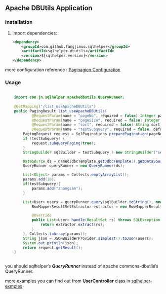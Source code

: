 ## Apache DBUtils Application {#pagination_apache_dbutils}

### installation {#pagination_apachedbutils_installation}

1. import dependencies:

   ```xml
   <dependency>
       <groupId>com.github.fangjinuo.sqlhelper</groupId>
       <artifactId>sqlhelper-dbutils</artifactId>
       <version>${sqlhelper.version}</version>
   </dependency>
   ```

more configuration reference : [Paginagion Configuration](#pagination_configuration)


### Usage {#pagination_apachedbutils_usage}   
```java
    
    import com.jn.sqlhelper.apachedbutils.QueryRunner;
    
    @GetMapping("/list_useApacheDBUtils")
    public PagingResult list_useApacheDBUtils(
            @RequestParam(name = "pageNo", required = false) Integer pageNo,
            @RequestParam(name = "pageSize", required = false) Integer pageSize,
            @RequestParam(name = "sort", required = false) String sort,
            @RequestParam(name = "testSubquery", required = false, defaultValue = "false") boolean testSubquery) throws SQLException {
        PagingRequest request = SqlPaginations.preparePagination(pageNo == null ? 1 : pageNo, pageSize == null ? -1 : pageSize, sort);
        if (testSubquery) {
            request.subqueryPaging(true);
        }
        StringBuilder sqlBuilder = testSubquery ? new StringBuilder("select * from ([PAGING_START]select ID, NAME, AGE from USER where 1=1 and age > ?[PAGING_END]) n where name like CONCAT(?,'%') ") : new StringBuilder("select ID, NAME, AGE from USER where 1=1 and age > ?");

        DataSource ds = namedJdbcTemplate.getJdbcTemplate().getDataSource();
        QueryRunner queryRunner = new QueryRunner(ds);

        List<Object> params = Collects.emptyArrayList();
        params.add(10);
        if(testSubquery){
            params.add("zhangsan");
        }

        List<User> users = queryRunner.query(sqlBuilder.toString(), new ResultSetHandler<List<User>>() {
            RowMapperResultSetExtractor extractor = new RowMapperResultSetExtractor<User>(new BeanRowMapper<User>(User.class));

            @Override
            public List<User> handle(ResultSet rs) throws SQLException {
                return extractor.extract(rs);
            }
        }, Collects.toArray(params));
        String json = JSONBuilderProvider.simplest().toJson(users);
        System.out.println(json);
        return request.getResult();
    }
    
```

you should sqlhelper's ***QueryRunner*** instead of apache commons-dbutils's QueryRunner.

more examples you can find out from **UserController** class in [sqlhelper-exmples](https://github.com/fangjinuo/sqlhelper/blob/master/sqlhelper-examples/src/main/java/com/jn/sqlhelper/examples/common/controller/UserController.java)
